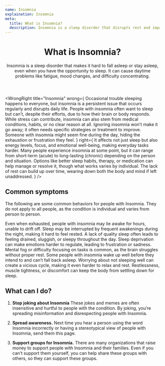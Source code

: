 ```yaml
---
name: Insomnia
explaination: Insomnia
meta:
  title: What is Insomnia?
  description: Insomnia is a sleep disorder that disrupts rest and impacts daily life. Learn more here.
---
```


<Header>

# What is Insomnia?

Insomnia is a sleep disorder that makes it hard to fall asleep or stay asleep, even when you have the opportunity to sleep. It can cause daytime problems like fatigue, mood changes, and difficulty concentrating.

</Header>

<Main>

<WrongRight
  title="Insomnia"
  wrong={
    <Definition>
      <DefinitionItem summary="Just a bad night’s sleep">
        Occasional trouble sleeping happens to everyone, but insomnia is a
        persistent issue that occurs regularly and disrupts daily life.
      </DefinitionItem>
      <DefinitionItem summary="A sign of laziness">
        People with insomnia often want to sleep but can’t, despite their
        efforts, due to how their brain or body responds.
      </DefinitionItem>
      <DefinitionItem summary="Always caused by stress">
        While stress can contribute, insomnia can also stem from medical
        conditions, habits, or no clear reason at all.
      </DefinitionItem>
      <DefinitionItem summary="Something you can just push through">
        Ignoring insomnia won’t make it go away; it often needs specific
        strategies or treatment to improve.
      </DefinitionItem>
      <DefinitionItem summary="Always obvious to others">
        Someone with insomnia might seem fine during the day, hiding
        the exhaustion or frustration they feel.
      </DefinitionItem>
    </Definition>
  }
  right={
    <Definition>
      <DefinitionItem summary="Disruptive">
        It affects not just sleep but also energy levels, focus, and
        emotional well-being, making everyday tasks harder.
      </DefinitionItem>
      <DefinitionItem summary="Common but variable">
        Many people experience insomnia at some point,
        but it can range from short-term (acute) to long-lasting
        (chronic) depending on the person and situation.
      </DefinitionItem>
      <DefinitionItem summary="Treatable">
       Options like better sleep habits, therapy, or medication
       can help manage or resolve it, though what works varies by individual.
      </DefinitionItem>
      <DefinitionItem summary="Potentially exhausting">
        The lack of rest can build up over time, wearing down both the
        body and mind if left unaddressed.
      </DefinitionItem>
    </Definition>
  }
/>

<section>

## Common symptoms

The following are some common behaviors for people with Insomnia. They do not apply to all people, as the condition is individual and varies from person to person.

<Definition>
  <DefinitionItem summary="Difficulty falling asleep">
    Even when exhausted, people with insomnia may lie awake for hours, unable to drift off.
  </DefinitionItem>
  <DefinitionItem summary="Waking up often">
    Sleep may be interrupted by frequent awakenings during the night, making it hard to feel rested.
  </DefinitionItem>
  <DefinitionItem summary="Daytime fatigue">
    A lack of quality sleep often leads to feeling drained, sluggish, or sleepy throughout the day.
  </DefinitionItem>
  <DefinitionItem summary="Irritability or mood swings">
    Sleep deprivation can make emotions harder to regulate, leading to frustration or sadness.
  </DefinitionItem>
  <DefinitionItem summary="Trouble concentrating">
    Mental fog or difficulty focusing on tasks is common, as the brain struggles without proper rest.
  </DefinitionItem>
  <DefinitionItem summary="Waking up too early">
    Some people with insomnia wake up well before they intend to and can’t fall back asleep.
  </DefinitionItem>
  <DefinitionItem summary="Anxiety about sleep">
    Worrying about not sleeping well can create a vicious cycle, making it even harder to relax and rest.
  </DefinitionItem>
  <DefinitionItem summary="Physical tension">
    Restlessness, muscle tightness, or discomfort can keep the body from settling down for sleep.
  </DefinitionItem>
</Definition>

</section>

<section>

## What can I do?

1. **Stop joking about Insomnia** These jokes and memes are often insensitive and hurtful to people with the condition. By joking, you’re spreading misinformation and disrespecting people with Insomnia.

2. **Spread awareness.**  Next time you hear a person using the word Insomnia incorrectly or having a stereotypical view of people with Insomnia, send them this page.

3. **Support groups for Insomnia.** There are many organizations that raise money to support people with Insomnia and their families. Even if you can’t support them yourself, you can help share these groups with others, so they can support these groups.

</section>

<DocLinkBanner url="https://docs.google.com/document/d/1KnKXAygvexL4C9SS2yhRcjC4pwLXGQspdu7lD7w0_8Q/edit?usp=sharing" />

</Main>
